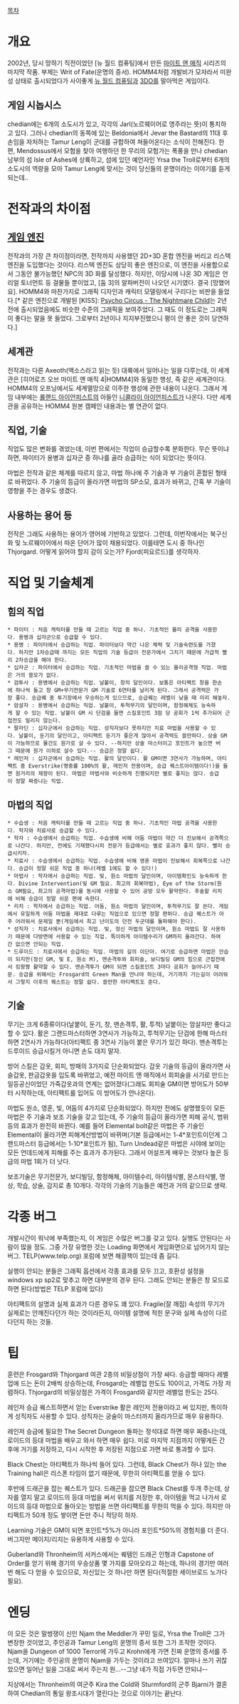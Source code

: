 [[목차]]
= 개요 =
2002년, 당시 망하기 직전이었던 [뉴 월드 컴퓨팅]에서 만든 [[마이트 앤 매직]] 시리즈의 마지막 작품. 부제는 Writ of Fate(운명의 증서). HOMM4처럼 개발비가 모자라서 미완성 상태로 출시되었다가 사이좋게 [[뉴 월드 컴퓨팅]]과 [[3DO]]를 말아먹은 게임이다.

== 게임 시놉시스 ==
chedian에는 6개의 소도시가 있고, 각각의 Jarl(노르웨이어로 영주라는 뜻)이 통치하고 있다. 그러나 chedian의 동쪽에 있는 Beldonia에서 Jevar the Bastard의 11대 후손임을 자처하는 Tamur Leng이 군대를 규합하여 쳐들어온다는 소식이 전해진다. 한편, Mendossus에서 모험을 찾아 여행하던 한 무리의 모험가는 폭풍을 만나 chedian 남부의 섬 Isle of Ashes에 상륙하고, 섬에 있던 예언자인 Yrsa the Troll로부터 6개의 소도시의 역량을 모아 Tamur Leng에 맞서는 것이 당신들의 운명이라는 이야기를 듣게 되는데..

= 전작과의 차이점 =
== [[게임 엔진]] ==
전작과의 가장 큰 차이점이라면, 전작까지 사용했던 2D+3D 혼합 엔진을 버리고 리스텍 엔진을 도입했다는 것이다. 리스텍 엔진도 상당히 좋은 엔진으로, 이 엔진을 사용함으로서 그동안 불가능했던 NPC의 3D 화를 달성했다. 하지만, 이당시에 나온 3D 게임은 언리얼 토너먼트 등 걸물들 뿐이었고, [둠 3]의 알파버전이 나오던 시기였다. 결국 [망했어요]. HOMM4와 마찬가지로 그래픽 디자인과 캐릭터 모델링에서 구리다는 비판을 들었다.[* 같은 엔진으로 개발된 [KISS]: [https://www.youtube.com/watch?v=0BAhN4DHnp0 Psycho Circus - The Nightmare Child]는 2년 전에 출시되었음에도 비슷한 수준의 그래픽을 보여주었다. 그 때도 이 정도로는 그래픽이 좋다는 말을 못 들었다. 그로부터 2년이나 지지부진했으니 평이 안 좋은 것이 당연하다.]

== 세계관 ==
전작과는 다른 Axeoth(액소스라고 읽는 듯) 대륙에서 일어나는 일을 다루는데, 이 세계관은 [히어로즈 오브 마이트 앤 매직 4|HOMM4]와 동일한 행성, 즉 같은 세계관이다. HOMM4의 오프닝에서도 세계멸망으로 이주한 행성에 관한 내용이 나온다. 그래서 게임 내부에는 [[롤랜드 아이언피스트]]의 아들인 [[니콜라이 아이언피스트]]가 나온다.
다만 세계관을 공유하는 HOMM4 원본 캠페인 내용과는 별 연관이 없다. 

== 직업, 기술 ==
직업도 많은 변화를 겪었는데, 이번 편에서는 직업이 승급할수록 분화한다. 무슨 뜻이냐 하면, 파이터가 용병과 십자군 중 하나를 골라 승급하는 식이 되었다는 뜻이다.

마법은 전작과 같은 체계를 따르지 않고, 마법 하나에 주 기술과 부 기술이 혼합된 형태로 바뀌었다. 주 기술의 등급이 올라가면 마법의 SP소모, 효과가 바뀌고, 간혹 부 기술이 영향을 주는 경우도 생겼다.

== 사용하는 용어 등 ==
전작은 그래도 사용하는 용어가 영어에 기반하고 있었다. 그런데, 이번작에서는 북구신화 및 노르웨이어에서 따온 단어가 많이 채용되었다. 이를테면 도시 중 하나인 Thjorgard. 어떻게 읽어야 할지 감이 오는가? Fjord(피요르드)를 생각하자.

= 직업 및 기술체계 =
== 힘의 직업 ==
 * 파이터 : 처음 캐릭터를 만들 때 고르는 직업 중 하나. 기초적인 물리 공격을 사용한다. 용병과 십자군으로 승급할 수 있다.
 * 용병 : 파이터에서 승급하는 직업. 파이터보다 약간 나은 체력 및 기술숙련도를 가졌다. 하지만 1차승급때 까지는 모든 직업의 기술 등급이 전문가에서 그치기 때문에 가급적 빨리 2차승급을 해야 한다.
 * 십자군 : 파이터에서 승급하는 직업. 기초적인 마법을 쓸 수 있는 물리공격형 직업. 마법은 거의 쓸모가 없다.
 * 검투사 : 용병에서 승급하는 직업. 날붙이, 창의 달인이다. 보통은 아티팩트 창을 한손에 하나씩 들고 창 GM+무기전문가 GM 기술로 6연타를 날리게 된다. 그래서 공격력은 가장 좋다. 승급퀘 중 투기장에서 우승하는게 있으므로, 승급퀘는 레벨이 낮을 때 미리 해놓자.
 * 암살자 : 용병에서 승급하는 직업. 날붙이, 투척무기의 달인이며, 함정해체도 능숙하게 할 수 있는 직업. 날붙이 GM 시 단검을 들면 스킬포인트 3점 당 공회가 1씩 추가되어 근접전도 밀리지 않는다.
 * 팔라딘 : 십자군에서 승급하는 직업. 성직자보다 못하지만 치료 마법을 사용할 수 있다. 날붙이, 둔기의 달인이고, 아티팩트 둔기가 좋은게 많아서 공격력도 쓸만하다. 상술 GM이 가능하므로 물건도 원가로 살 수 있다. --하지만 상술 마스터이고 포인트가 높으면 버그 때문에 원가 이하로 살수 있다.-- 승급은 정말 쉽다.
 * 레인저 : 십자군에서 승급하는 직업. 활의 달인이다. 활 GM이면 3연사가 가능하며, 아티팩트 중 Everstrike(명중률 100%의 활, 레인저 전용이며, 승급 퀘스트아이템이다!)을 들면 원거리의 제왕이 된다. 마법은 마법사와 비슷하게 진행되지만 별로 좋지는 않다. 승급이 정말 짜증나는 직업.

== 마법의 직업 ==
 * 수습생 : 처음 캐릭터를 만들 때 고르는 직업 중 하나. 기초적인 마법 공격을 사용한다. 학자와 치료사로 승급할 수 있다.
 * 학자 : 수습생에서 승급하는 직업. 수습생에 비해 어둠 마법이 약간 더 진보해서 공격쪽으로 나간다. 하지만, 전에도 기재했다시피 전문가 등급에서는 별로 효과가 좋지 않다. 빨리 승급시키자.
 * 치료사 : 수습생에서 승급하는 직업. 수습생에 비해 영혼 마법이 진보해서 회복쪽으로 나간다. 승급이 정말 쉬운 직업 중 하나(레벨 1에도 할 수 있다!)
 * 마법사 : 학자에서 승급하는 직업. 빛, 원소 마법의 달인이며, 아이템확인도 능숙하게 한다. Divine Intervention(빛 GM 필요. 최고의 회복마법), Eye of the Storm(원소 GM필요, 최고의 공격마법)를 동시에 사용할 수 있어 공방 모두 활약한다. 후술할 리치에 비해 승급이 정말 쉬운 편에 속한다.
 * 리치 : 학자에서 승급하는 직업. 어둠, 원소 마법의 달인이며, 투척무기도 잘 쓴다. 게임에서 유일하게 어둠 마법을 제대로 다루는 직업으로 있으면 정말 편하다. 승급 퀘스트가 아주 어려워서 문제일 뿐(게임에서 최고 난이도의 던전 두군데를 돌파해야 한다).
 * 성직자 : 치료사에서 승급하는 직업. 빛, 정신 마법의 달인이며, 원소 마법도 잘 사용하기 때문에 다방면에 사용할 수 있는 직업. 특이하게 아이템수리가 GM까지 올라간다. 하여간 없으면 안되는 직업.
 * 드루이드 : 치료사에서 승급하는 직업. 마법의 길의 이단아. 여기로 승급하면 마법은 안습이 되지만(정신 GM, 빛 E, 원소 M), 맨손격투와 회피술, 보디빌딩 GM의 힘으로 근접전에서 킹왕짱 활약할 수 있다. 맨손격투가 GM이 되면 스킬포인트 3마다 공회가 늘어나기 때문. 승급을 위해서는 Frosgard의 Green Man을 만나야 하는데, 거기까지 가는길이 어려워서 그렇지 이후의 퀘스트는 정말 쉽다. 쓸만한 아티팩트도 준다.

== 기술 ==
무기는 크게 6종류이다(날붙이, 둔기, 창, 맨손격투, 활, 투척) 날붙이는 암살자만 좋다고 할 수 있다. 활은 그랜드마스터하면 3연사가 가능하고, 투척무기는 단검에 한해 마스터하면 2연사가 가능하다(아티팩트 중 3연사 기능이 붙은 무기가 있긴 하다).
맨손격투는 드루이드 승급시킬거 아니면 손도 대지 말자.

방어 스킬은 갑옷, 회피, 방패의 3가지로 단순화되었다. 갑옷 기술의 등급이 올라가면 사슬갑옷, 판금갑옷을 입도록 바뀌었고, 예전 마이트 앤 매직에서 회피술을 사기로 만드는 일등공신이었던 가죽갑옷과의 연계는 없어졌다(그래도 회피술 GM이면 방어도가 50부터 시작하는데, 아티팩트를 입어도 이 방어도가 안나온다).

마법도 원소, 영혼, 빛, 어둠의 4가지로 단순화되었다. 하지만 전에도 설명했듯이 모든 마법은 주 기술과 보조 기술을 갖고 있는데, 주 기술의 등급이 올라가면 피해 공식, 범위 등의 효과가 완전히 바뀐다. 예를 들어 Elemental bolt같은 마법은 주 기술인 Elemental이 올라가면 피해계산방법이 바뀌며(기본 등급에서는 1-4*포인트이던게 그랜드마스터 등급에서는 1-10*포인트가 됨), Turn Undead같은 마법은 시야에 보이는 모든 언데드에게 피해를 주는 효과가 추가된다. 그래서 어설프게 배우는 것보다 높은 등급의 마법 1회가 더 낫다.

보조기술은 무기전문가, 보디빌딩, 함정해체, 아이템수리, 아이템식별, 몬스터식별, 명상, 학습, 상술, 감지로 총 10개다. 각각의 기술의 기능들은 예전과 거의 같으므로 생략.

= 각종 버그 =
개발시간이 워낙에 부족했는지, 이 게임은 수많은 버그를 갖고 있다. 실행도 안된다는 사람이 많을 정도. 그중 가장 유명한 것는 Loading 화면에서 게임화면으로 넘어가지 않는 버그. TELP(www.telp.org) 포럼에 보면 해결책이 있는데 좀 길다.

실행이 안되는 분들은 그래픽 옵션에서 각종 효과를 모두 끄고, 호환성 설정을 windows xp sp2로 맞추고 하면 대부분의 경우 된다. 그래도 안되는 분들은 창 모드로 하면 된다(방법은 TELP 포럼에 있다)

아티팩트의 설명과 실제 효과가 다른 경우도 꽤 있다. Fragile(잘 깨짐) 속성의 무기가 실제로는 안깨진다던가 하는 것이라든지, 아이템 설명에 적힌 문구와 실제 속성이 다르다던지 하는 것들.

= 팁 =
훈련은 Frosgard와 Thjorgard 여관 2층의 비밀상점이 가장 싸다. 승급할 때마다 레벨업에 드는 돈이 2배씩 상승하는데, Frosgard는 레벨업 한도도 100이고, 가격도 가장 저렴하다. Thjorgard의 비밀상점은 가격이 Frosgard와 같지만 레벨업 한도는 25다.

레인저 승급 퀘스트하면서 얻는 Everstrike 활은 레인저 전용이라고 써 있지만, 특이하게 성직자도 사용할 수 있다. 성직자는 궁술이 마스터까지 올라가므로 매우 유용하다.

레인저 승급에 필요한 The Secret Dungeon 돌파는 정석대로 하면 매우 짜증나는데, 로이드의 등대 마법을 배우고 와서 하면 매우 쉽다. 미로 마지막 지점까지 어떻게든 간 후에 거기를 저장하고, 다시 시작한 후 저장된 지점으로 가면 바로 통과할 수 있다.

Black Chest는 아티팩트가 하나씩 들어 있다. 그런데, Black Chest가 하나 있는 the Training hall은 리스폰 타임이 없기 때문에, 무한히 아티팩트를 얻을 수 있다.

후반에 드래곤을 잡는 퀘스트가 있다. 드래곤을 잡으면 Black Chest를 두개 주는데, 상자를 열지 말고 로이드의 등대 마법을 써서 위치를 저장한 후, 아이템을 먹고 나가서 로이드의 등대 마법으로 돌아오는 방법을 쓰면 아티팩트를 무한히 먹을 수 있다. 하지만 아티팩트가 50개 정도 쌓이면 돈만 주니 적당히 하자.

Learning 기술은 GM이 되면 포인트*5%가 아니라 포인트*50%의 경험치를 더 준다. 버그지만 메이지/리치는 유용하게 사용할 수 있다.

Guberland와 Thronheim의 서커스에서는 퀘템인 드래곤 인형과 Capstone of Order를 얻기 위해 경기의 우승상품 몇 가지를 모아오라고 하는데, 하나의 경기만 여러번 해도 다 얻을 수 있으므로, 자신있는 것 하나만 하면 된다(적절한 세이브로드 노가다 필요).

= 엔딩 =
이 모든 것은 말썽쟁이 신인 Njam the Meddler가 꾸민 일로, Yrsa the Troll은 그가 변장한 것이었고, 주인공과 Tamur Leng의 운명의 증서 또한 그가 조작한 것이다. Njam을 Dungeon of 1000 Terror에 가두고 Krohn에게 가면 진짜 운명의 증서를 주는데, 거기에는 주인공의 운명이 Njam을 가두는 것이라고 쓰여있다. 얼마나 쓰기 귀찮았으면 일어난 일을 그대로 써서 주는지 원...--그냥 네가 직접 가두면 안되냐--

지상에서는 Thronheim의 여군주 Kira the Cold와 Sturmford의 군주 Bjarni가 결혼하여 Chedian의 통일 왕조시대가 열린다는 것으로 이야기는 끝난다.
